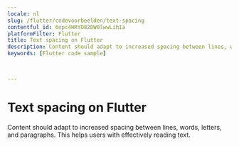 ```yaml
---
locale: nl
slug: /flutter/codevoorbeelden/text-spacing
contentful_id: 6npc4HRYD82DW0lwwLihIa
platformFilter: Flutter
title: Text spacing on Flutter
description: Content should adapt to increased spacing between lines, words, letters, and paragraphs.
keywords: [Flutter code sample]


	
---
```


# Text spacing on Flutter

Content should adapt to increased spacing between lines, words, letters, and paragraphs. This helps users with effectively reading text.

<CodeSample id="text-spacing" locale="nl" platform="flutter"/>